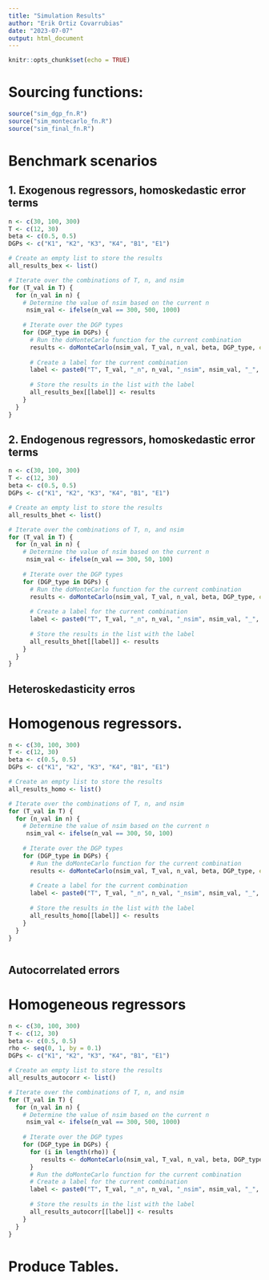 ```yaml
---
title: "Simulation Results"
author: "Erik Ortiz Covarrubias"
date: "2023-07-07"
output: html_document
---
```


```r
knitr::opts_chunk$set(echo = TRUE)
```

# Sourcing functions:

```r
source("sim_dgp_fn.R")
source("sim_montecarlo_fn.R")
source("sim_final_fn.R")
```


# Benchmark scenarios

## 1. Exogenous regressors, homoskedastic error terms 
```r

n <- c(30, 100, 300)
T <- c(12, 30)
beta <- c(0.5, 0.5)
DGPs <- c("K1", "K2", "K3", "K4", "B1", "E1")

# Create an empty list to store the results
all_results_bex <- list()

# Iterate over the combinations of T, n, and nsim
for (T_val in T) {
  for (n_val in n) {
    # Determine the value of nsim based on the current n
     nsim_val <- ifelse(n_val == 300, 500, 1000)
    
    # Iterate over the DGP types
    for (DGP_type in DGPs) {
      # Run the doMonteCarlo function for the current combination
      results <- doMonteCarlo(nsim_val, T_val, n_val, beta, DGP_type, endogenous = FALSE, error = "homo", rho = 0.5)
      
      # Create a label for the current combination
      label <- paste0("T", T_val, "_n", n_val, "_nsim", nsim_val, "_", DGP_type)
      
      # Store the results in the list with the label
      all_results_bex[[label]] <- results
    }
  }
}
```
## 2. Endogenous regressors, homoskedastic error terms 

```r

n <- c(30, 100, 300)
T <- c(12, 30)
beta <- c(0.5, 0.5)
DGPs <- c("K1", "K2", "K3", "K4", "B1", "E1")

# Create an empty list to store the results
all_results_bhet <- list()

# Iterate over the combinations of T, n, and nsim
for (T_val in T) {
  for (n_val in n) {
    # Determine the value of nsim based on the current n
     nsim_val <- ifelse(n_val == 300, 50, 100)
    
    # Iterate over the DGP types
    for (DGP_type in DGPs) {
      # Run the doMonteCarlo function for the current combination
      results <- doMonteCarlo(nsim_val, T_val, n_val, beta, DGP_type, endogenous = TRUE, error = "homo", rho = 0.5)
      
      # Create a label for the current combination
      label <- paste0("T", T_val, "_n", n_val, "_nsim", nsim_val, "_", DGP_type)
      
      # Store the results in the list with the label
      all_results_bhet[[label]] <- results
    }
  }
}
```


## Heteroskedasticity erros
# Homogenous regressors. 


```r



n <- c(30, 100, 300)
T <- c(12, 30)
beta <- c(0.5, 0.5)
DGPs <- c("K1", "K2", "K3", "K4", "B1", "E1")

# Create an empty list to store the results
all_results_homo <- list()

# Iterate over the combinations of T, n, and nsim
for (T_val in T) {
  for (n_val in n) {
    # Determine the value of nsim based on the current n
     nsim_val <- ifelse(n_val == 300, 50, 100)
    
    # Iterate over the DGP types
    for (DGP_type in DGPs) {
      # Run the doMonteCarlo function for the current combination
      results <- doMonteCarlo(nsim_val, T_val, n_val, beta, DGP_type, endogenous = FALSE, error = "hetero", rho = 0.5)
      
      # Create a label for the current combination
      label <- paste0("T", T_val, "_n", n_val, "_nsim", nsim_val, "_", DGP_type)
      
      # Store the results in the list with the label
      all_results_homo[[label]] <- results
    }
  }
}



```

## Autocorrelated errors
# Homogeneous regressors


```r

n <- c(30, 100, 300)
T <- c(12, 30)
beta <- c(0.5, 0.5)
rho <- seq(0, 1, by = 0.1)
DGPs <- c("K1", "K2", "K3", "K4", "B1", "E1")

# Create an empty list to store the results
all_results_autocorr <- list()

# Iterate over the combinations of T, n, and nsim
for (T_val in T) {
  for (n_val in n) {
    # Determine the value of nsim based on the current n
     nsim_val <- ifelse(n_val == 300, 500, 1000)
    
    # Iterate over the DGP types
    for (DGP_type in DGPs) {
      for (i in length(rho)) {
         results <- doMonteCarlo(nsim_val, T_val, n_val, beta, DGP_type, endogenous = FALSE, error = "autocorr", rho = rho[i] )
      }
      # Run the doMonteCarlo function for the current combination
      # Create a label for the current combination
      label <- paste0("T", T_val, "_n", n_val, "_nsim", nsim_val, "_", DGP_type, "_rho", i)
      
      # Store the results in the list with the label
      all_results_autocorr[[label]] <- results
    }
  }
}
```

# Produce Tables.



